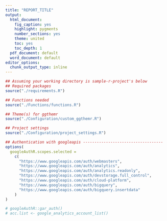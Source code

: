 ```yaml
---
title: "REPORT_TITLE"
output:
  html_document:
    fig_caption: yes
    highlight: pygments
    number_sections: yes
    theme: united
    toc: yes
    toc_depth: 1
  pdf_document: default
  word_document: default
editor_options:
  chunk_output_type: inline
---
```


```r
## Assuming your working directory is sample-r-project's below
## Required packages
source("./requirements.R")

## Functions needed
source("./Functions/functions.R")

## Theme(s) for ggthemr
source("./Configuration/custom_ggthemr.R")

## Project settings
source("./Configuration/project_settings.R")

## Authentication with googleapis -----------------------------------
options(
  googleAuthR.scopes.selected =
    c(
      "https://www.googleapis.com/auth/webmasters",
      "https://www.googleapis.com/auth/analytics",
      "https://www.googleapis.com/auth/analytics.readonly",
      "https://www.googleapis.com/auth/devstorage.full_control",
      "https://www.googleapis.com/auth/cloud-platform",
      "https://www.googleapis.com/auth/bigquery",
      "https://www.googleapis.com/auth/bigquery.insertdata"
    )
)

# googleAuthR::gar_auth()
# acc.list <- google_analytics_account_list()
```
